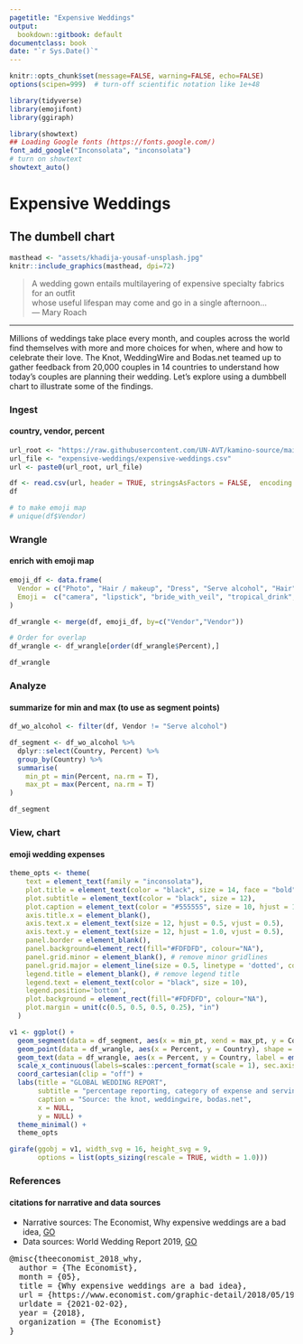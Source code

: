 ```yaml
---
pagetitle: "Expensive Weddings"
output:
  bookdown::gitbook: default
documentclass: book
date: "`r Sys.Date()`"
---
```


```r

knitr::opts_chunk$set(message=FALSE, warning=FALSE, echo=FALSE)
options(scipen=999)  # turn-off scientific notation like 1e+48

library(tidyverse)
library(emojifont)
library(ggiraph)

library(showtext)
## Loading Google fonts (https://fonts.google.com/)
font_add_google("Inconsolata", "inconsolata")
# turn on showtext
showtext_auto()

```

# Expensive Weddings
## The dumbell chart

```r

masthead <- "assets/khadija-yousaf-unsplash.jpg"
knitr::include_graphics(masthead, dpi=72)

```

> A wedding gown entails multilayering of expensive specialty fabrics for an outfit\
  whose useful lifespan may come and go in a single afternoon...\
--- Mary Roach\

***

Millions of weddings take place every month, and couples across the world find themselves with more and more choices for when, where and how to celebrate their love. The Knot, WeddingWire and Bodas.net teamed up to gather feedback from 20,000 couples in 14 countries to understand how today’s couples are planning their wedding.  Let's explore using a dumbbell chart to illustrate some of the findings.

### Ingest
#### country, vendor, percent


```r

url_root <- "https://raw.githubusercontent.com/UN-AVT/kamino-source/main/sources/0-shared/data/"
url_file <- "expensive-weddings/expensive-weddings.csv"
url <- paste0(url_root, url_file)

df <- read.csv(url, header = TRUE, stringsAsFactors = FALSE,  encoding = "UTF-8")
df

# to make emoji map
# unique(df$Vendor)

```

### Wrangle
#### enrich with emoji map

```r

emoji_df <- data.frame(
  Vendor = c("Photo", "Hair / makeup", "Dress", "Serve alcohol", "Hair", "Music", "Suits", "Décor", "Caterer", "Rings", "Cake", "Invites", "Flowers", "Makeup"), 
  Emoji =  c("camera", "lipstick", "bride_with_veil", "tropical_drink", "haircut_woman", "musical_note", "man_in_tuxedo", "confetti_ball", "fork_and_knife", "ring", "cake", "envelope", "rose", "lipstick")
)

df_wrangle <- merge(df, emoji_df, by=c("Vendor","Vendor"))

# Order for overlap
df_wrangle <- df_wrangle[order(df_wrangle$Percent),]

df_wrangle

```


### Analyze
#### summarize for min and max (to use as segment points)


```r

df_wo_alcohol <- filter(df, Vendor != "Serve alcohol")

df_segment <- df_wo_alcohol %>%
  dplyr::select(Country, Percent) %>%
  group_by(Country) %>%
  summarise(
    min_pt = min(Percent, na.rm = T),
    max_pt = max(Percent, na.rm = T)
)

df_segment

```


### View, chart
#### emoji wedding expenses


```r

theme_opts <- theme(
    text = element_text(family = "inconsolata"), 
    plot.title = element_text(color = "black", size = 14, face = "bold"),
    plot.subtitle = element_text(color = "black", size = 12),
    plot.caption = element_text(color = "#555555", size = 10, hjust = 1.0, vjust = 1.0),
    axis.title.x = element_blank(),
    axis.text.x = element_text(size = 12, hjust = 0.5, vjust = 0.5),
    axis.text.y = element_text(size = 12, hjust = 1.0, vjust = 0.5),
    panel.border = element_blank(),
    panel.background=element_rect(fill="#FDFDFD", colour="NA"),
    panel.grid.minor = element_blank(), # remove minor gridlines
    panel.grid.major = element_line(size = 0.5, linetype = 'dotted', colour = "#999999"),
    legend.title = element_blank(), # remove legend title
    legend.text = element_text(color = "black", size = 10),
    legend.position='bottom',
    plot.background = element_rect(fill="#FDFDFD", colour="NA"),
    plot.margin = unit(c(0.5, 0.5, 0.5, 0.25), "in")
  )

v1 <- ggplot() +  
  geom_segment(data = df_segment, aes(x = min_pt, xend = max_pt, y = Country, yend = Country), lineend = "butt", linejoin = "round", size=1.0, color="#F44336" ) +
  geom_point(data = df_wrangle, aes(x = Percent, y = Country), shape = 21, size = 16, color="black", fill="white", alpha = 0.9 ) +
  geom_text(data = df_wrangle, aes(x = Percent, y = Country, label = emoji(Emoji)), size = 9, vjust = 0.25, family="EmojiOne") +
  scale_x_continuous(labels=scales::percent_format(scale = 1), sec.axis = dup_axis()) +
  coord_cartesian(clip = "off") +
  labs(title = "GLOBAL WEDDING REPORT",
       subtitle = "percentage reporting, category of expense and serving alcohol",
       caption = "Source: the knot, weddingwire, bodas.net",
       x = NULL,
       y = NULL) +
  theme_minimal() + 
  theme_opts  

girafe(ggobj = v1, width_svg = 16, height_svg = 9,
       options = list(opts_sizing(rescale = TRUE, width = 1.0)))

```


### References
#### citations for narrative and data sources

* Narrative sources: The Economist, Why expensive weddings are a bad idea, [GO](https://www.economist.com/graphic-detail/2018/05/19/why-expensive-weddings-are-a-bad-idea){target="_blank"}
* Data sources: World Wedding Report 2019, [GO](https://cdn1.weddingwire.com/assets/docs/GlobalWeddingReport/TKWW_Global_Wedding_Report_2019_us_F4.pdf){target="_blank"}

<pre>
@misc{theeconomist_2018_why,
  author = {The Economist},
  month = {05},
  title = {Why expensive weddings are a bad idea},
  url = {https://www.economist.com/graphic-detail/2018/05/19/why-expensive-weddings-are-a-bad-idea},
  urldate = {2021-02-02},
  year = {2018},
  organization = {The Economist}
}
</pre>
